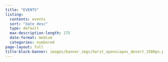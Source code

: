 ```yaml
---
title: "EVENTS"
listing:
  contents: events
  sort: "date desc"
  type: default
  max-description-length: 175
  date-format: medium
  categories: numbered
page-layout: full
title-block-banner: images/banner_imgs/horst_openscapes_desert_1500px.png 
--- 
```


